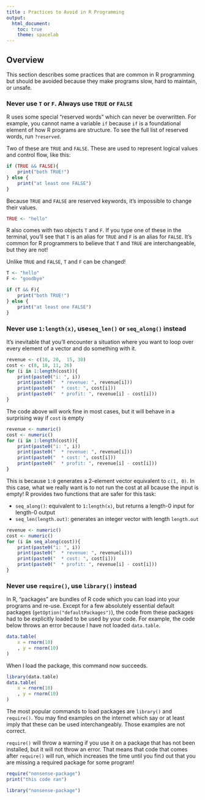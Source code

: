 ```yaml
---
title : Practices to Avoid in R Programming
output:
  html_document:
    toc: true
    theme: spacelab
---
```


## Overview

This section describes some practices that are common in R programming but should be avoided because they make programs slow, hard to maintain, or unsafe.

### Never use `T` or `F`. Always use `TRUE` or `FALSE`

R uses some special "reserved words" which can never be overwritten. For example, you cannot name a variable `if` because `if` is a foundational element of how R programs are structure. To see the full list of reserved words, run `?reserved`.

Two of these are `TRUE` and `FALSE`. These are used to represent logical values and control flow, like this:

```r
if (TRUE && FALSE){
    print("both TRUE!")
} else {
    print("at least one FALSE")
}
```

Because `TRUE` and `FALSE` are reserved keywords, it's impossible to change their values.

```r
TRUE <- "hello"
```

R also comes with two objects `T` and `F`. If you type one of these in the terminal, you'll see that `T` is an alias for `TRUE` and `F` is an alias for `FALSE`. It's common for R programmers to believe that `T` and `TRUE` are interchangeable, but they are not!

Unlike `TRUE` and `FALSE`, `T` and `F` can be changed!

```r
T <- "hello"
F <- "goodbye"

if (T && F){
    print("both TRUE!")
} else {
    print("at least one FALSE")
}
```

### Never use `1:length(x)`, use`seq_len()` or `seq_along()` instead

It's inevitable that you'll encounter a situation where you want to loop over every element of a vector and do something with it.

```r
revenue <- c(10, 20,  15, 30)
cost <- c(8, 18, 11, 26)
for (i in 1:length(cost)){
    print(paste0("i: ", i))
    print(paste0("  * revenue: ", revenue[i]))
    print(paste0("  * cost: ", cost[i]))
    print(paste0("  * profit: ", revenue[i] - cost[i]))
}
```

The code above will work fine in most cases, but it will behave in a surprising way if `cost` is empty

```r
revenue <- numeric()
cost <- numeric()
for (i in 1:length(cost)){
    print(paste0("i: ", i))
    print(paste0("  * revenue: ", revenue[i]))
    print(paste0("  * cost: ", cost[i]))
    print(paste0("  * profit: ", revenue[i] - cost[i]))
}
```

This is because `1:0` generates a 2-element vector equivalent to `c(1, 0)`. In this case, what we really want is to not run the cost at all bcause the input is empty! R provides two functions that are safer for this task:

* `seq_along()`: equivalent to `1:length(x)`, but returns a length-0 input for length-0 output
* `seq_len(length.out)`: generates an integer vector with length `length.out`

```r
revenue <- numeric()
cost <- numeric()
for (i in seq_along(cost)){
    print(paste0("i: ", i))
    print(paste0("  * revenue: ", revenue[i]))
    print(paste0("  * cost: ", cost[i]))
    print(paste0("  * profit: ", revenue[i] - cost[i]))
}
```

### Never use `require()`, use `library()` instead

In R, "packages" are bundles of R code which you can load into your programs and re-use. Except for a few absolutely essential default packages (`getOption("defaultPackages")`), the code from these packages had to be explicitly loaded to be used by your code. For example, the code below throws an error because I have not loaded `data.table`. 

```r
data.table(
    x = rnorm(10)
    , y = rnorm(10)
)
```

When I load the package, this command now succeeds.

```r
library(data.table)
data.table(
    x = rnorm(10)
    , y = rnorm(10)
)
```

The most popular commands to load packages are `library()` and `require()`. You may find examples on the internet which say or at least imply that these can be used interchangeably. Those examples are not correct.

`require()` will throw a warning if you use it on a package that has not been installed, but it will not throw an error. That means that code that comes after `require()` will run, which increases the time until you find out that you are missing a required package for some program!

```r
require("nonsense-package")
print("this code ran")
```

```r
library("nonsense-package")
```

